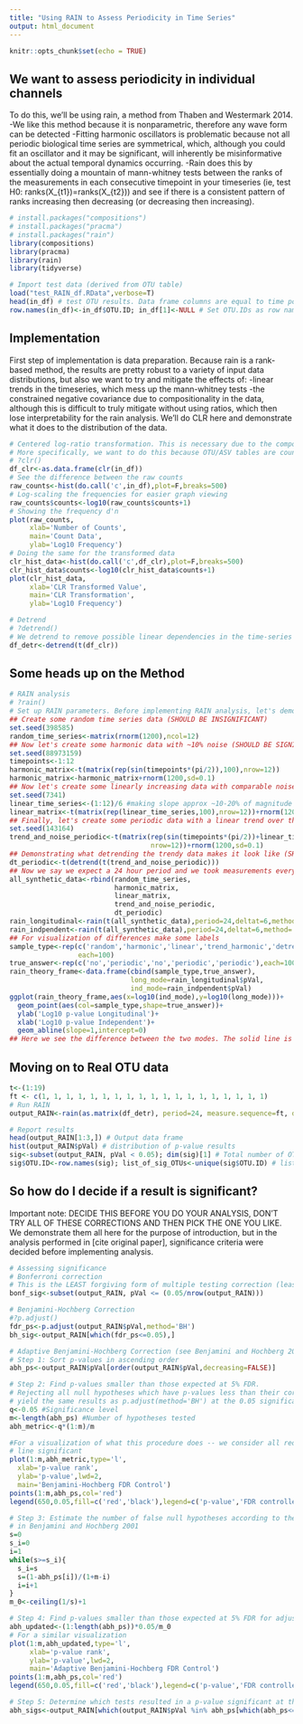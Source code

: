 ---
title: "Using RAIN to Assess Periodicity in Time Series"
output: html_document
---

```{r setup, include=FALSE}
knitr::opts_chunk$set(echo = TRUE)
```

## We want to assess periodicity in individual channels
To do this, we'll be using rain, a method from Thaben and Westermark 2014. 
-We like this method because it is nonparametric, therefore any wave form can be detected
-Fitting harmonic oscillators is problematic because not all periodic biological time series are symmetrical, which, although you could fit an oscillator and it may be significant, will inherently be misinformative about the actual temporal dynamics occurring. 
-Rain does this by essentially doing a mountain of mann-whitney tests between the ranks of the measurements in each consecutive timepoint in your timeseries (ie, test H0: ranks(X_{t1})=ranks(X_{t2})) and see if there is a consistent pattern of ranks increasing then decreasing (or decreasing then increasing). 

```{r Setting Up}
# install.packages("compositions")
# install.packages("pracma")
# install.packages("rain")
library(compositions)
library(pracma)
library(rain)
library(tidyverse)

# Import test data (derived from OTU table)
load("test_RAIN_df.RData",verbose=T)
head(in_df) # test OTU results. Data frame columns are equal to time points and rows equate to OTUs.
row.names(in_df)<-in_df$OTU.ID; in_df[1]<-NULL # Set OTU.IDs as row names
```

## Implementation
First step of implementation is data preparation. Because rain is a rank-based method, the results are pretty robust to a variety of input data distributions, but also we want to try and mitigate the effects of:
-linear trends in the timeseries, which mess up the mann-whitney tests
-the constrained negative covariance due to compositionality in the data, although this is difficult to truly mitigate without using ratios, which then lose interpretability for the rain analysis. We'll do CLR here and demonstrate what it does to the distribution of the data.

```{r Procedure}
# Centered log-ratio transformation. This is necessary due to the compositional nature of OTU results (see Gloor et al. 2017).
# More specifically, we want to do this because OTU/ASV tables are count data, meaning they can only be values between 0,inf. This is problematic for any statistical method that assumes equal variance, normally distributed data, or data with iid errors. The CLR moves the data from being between 0,inf to -inf,inf, similar to how log transforms do.
# ?clr()
df_clr<-as.data.frame(clr(in_df))
# See the difference between the raw counts
raw_counts<-hist(do.call('c',in_df),plot=F,breaks=500)
# Log-scaling the frequencies for easier graph viewing
raw_counts$counts<-log10(raw_counts$counts+1)
# Showing the frequency d'n
plot(raw_counts,
     xlab='Number of Counts',
     main='Count Data',
     ylab='Log10 Frequency')
# Doing the same for the transformed data
clr_hist_data<-hist(do.call('c',df_clr),plot=F,breaks=500)
clr_hist_data$counts<-log10(clr_hist_data$counts+1)
plot(clr_hist_data,
     xlab='CLR Transformed Value',
     main='CLR Transformation',
     ylab='Log10 Frequency')

# Detrend
# ?detrend()
# We detrend to remove possible linear dependencies in the time-series due to factors such as autocorrelation (example, a weekly trend). Detrending is just subtracting the linear regression of the time-series from the data. 
df_detr<-detrend(t(df_clr))
```
## Some heads up on the Method

```{r Rain on data}
# RAIN analysis
# ?rain()
# Set up RAIN parameters. Before implementing RAIN analysis, let's demonstrate the difference between the 'longitudinal' and 'independent' modes. The 'longitudinal' mode will not aggregate data taken at the same time of day and instead conduct a hypothesis test between each individual timepoint. The 'independent' mode will treat periods as independent, which results in conducting fewer tests with more replicates in each test group (for example, grouping the 4pm samples from days 1, 2, and 3 together and testing whether or not they are greater or less than the 6pm samples from days 1,2,3, instead of testing whether the 4pm sample from day 1 is greater than the 6 pm sample from day one, etc)
## Create some random time series data (SHOULD BE INSIGNIFICANT)
set.seed(398585)
random_time_series<-matrix(rnorm(1200),ncol=12)
## Now let's create some harmonic data with ~10% noise (SHOULD BE SIGNIFICANT)
set.seed(88973159)
timepoints<-1:12
harmonic_matrix<-t(matrix(rep(sin(timepoints*(pi/2)),100),nrow=12))
harmonic_matrix<-harmonic_matrix+rnorm(1200,sd=0.1)
## Now let's create some linearly increasing data with comparable noise (SHOULD BE INSIGNIFICANT)
set.seed(7341)
linear_time_series<-(1:12)/6 #making slope approx ~10-20% of magnitude
linear_matrix<-t(matrix(rep(linear_time_series,100),nrow=12))+rnorm(1200,sd=0.1)
## Finally, let's create some periodic data with a linear trend over the time series (SHOULD BE SIGNIFICANT)
set.seed(143164)
trend_and_noise_periodic<-t(matrix(rep(sin(timepoints*(pi/2))+linear_time_series/2,100),
                                   nrow=12))+rnorm(1200,sd=0.1)
## Demonstrating what detrending the trendy data makes it look like (SHOULD BE SIGNIFICANT)
dt_periodic<-t(detrend(t(trend_and_noise_periodic)))
## Now we say we expect a 24 hour period and we took measurements every 6 hrs for 3 days
all_synthetic_data<-rbind(random_time_series,
                          harmonic_matrix,
                          linear_matrix,
                          trend_and_noise_periodic,
                          dt_periodic)
rain_longitudinal<-rain(t(all_synthetic_data),period=24,deltat=6,method='longitudinal')
rain_indpendent<-rain(t(all_synthetic_data),period=24,deltat=6,method='independent')
## For visualization of differences make some labels
sample_type<-rep(c('random','harmonic','linear','trend_harmonic','detrended'),
                 each=100)
true_answer<-rep(c('no','periodic','no','periodic','periodic'),each=100)
rain_theory_frame<-data.frame(cbind(sample_type,true_answer),
                              long_mode=rain_longitudinal$pVal,
                              ind_mode=rain_indpendent$pVal)
ggplot(rain_theory_frame,aes(x=log10(ind_mode),y=log10(long_mode)))+
  geom_point(aes(col=sample_type,shape=true_answer))+
  ylab('Log10 p-value Longitudinal')+
  xlab('Log10 p-value Independent')+
  geom_abline(slope=1,intercept=0)
## Here we see the difference between the two modes. The solid line is the 1:1 line, which represents both methods having the same p-value result. Anything below this line was deemed lower p-value by longitudinal mode, anything above this line was deemed lower p-value by independent mode.
```
## Moving on to Real OTU data

```{r Rain On Real Data}
t<-(1:19)
ft <- c(1, 1, 1, 1, 1, 1, 1, 1, 1, 1, 1, 1, 1, 1, 1, 1, 1, 1, 1)
# Run RAIN
output_RAIN<-rain(as.matrix(df_detr), period=24, measure.sequence=ft, deltat=4, method="independent", na.rm = TRUE)

# Report results
head(output_RAIN[1:3,]) # Output data frame
hist(output_RAIN$pVal) # distribution of p-value results
sig<-subset(output_RAIN, pVal < 0.05); dim(sig)[1] # Total number of OTUs with significant rhymicity (p<0.05)
sig$OTU.ID<-row.names(sig); list_of_sig_OTUs<-unique(sig$OTU.ID) # list of OTUs with significant rhythmicity
```
## So how do I decide if a result is significant?
Important note: DECIDE THIS BEFORE YOU DO YOUR ANALYSIS, DON'T TRY ALL OF THESE CORRECTIONS AND THEN PICK THE ONE YOU LIKE. We demonstrate them all here for the purpose of introduction, but in the analysis performed in [cite original paper], significance criteria were decided before implementing analysis. 

```{r Significance Determination}
# Assessing significance
# Bonferroni correction
# This is the LEAST forgiving form of multiple testing correction (least power and least type I error)
bonf_sig<-subset(output_RAIN, pVal <= (0.05/nrow(output_RAIN)))

# Benjamini-Hochberg Correction
#?p.adjust()
fdr_ps<-p.adjust(output_RAIN$pVal,method='BH')
bh_sig<-output_RAIN[which(fdr_ps<=0.05),]

# Adaptive Benjamini-Hochberg Correction (see Benjamini and Hochberg 2001)
# Step 1: Sort p-values in ascending order
abh_ps<-output_RAIN$pVal[order(output_RAIN$pVal,decreasing=FALSE)]

# Step 2: Find p-values smaller than those expected at 5% FDR.
# Rejecting all null hypotheses which have p-values less than their corresponding abh_metric will
# yield the same results as p.adjust(method='BH') at the 0.05 significance level.
q<-0.05 #Significance level
m<-length(abh_ps) #Number of hypotheses tested
abh_metric<-q*(1:m)/m

#For a visualization of what this procedure does -- we consider all red points that fall below the black
# line significant
plot(1:m,abh_metric,type='l',
  xlab='p-value rank',
  ylab='p-value',lwd=2,
  main='Benjamini-Hochberg FDR Control')
points(1:m,abh_ps,col='red')
legend(650,0.05,fill=c('red','black'),legend=c('p-value','FDR controlled p threshold'))

# Step 3: Estimate the number of false null hypotheses according to the procedure outlined
# in Benjamini and Hochberg 2001
s=0
s_i=0
i=1
while(s>=s_i){
  s_i=s
  s=(1-abh_ps[i])/(1+m-i)
  i=i+1
}
m_0<-ceiling(1/s)+1

# Step 4: Find p-values smaller than those expected at 5% FDR for adjusted number of false hypotheses
abh_updated<-(1:length(abh_ps))*0.05/m_0
# For a similar visualization
plot(1:m,abh_updated,type='l',
     xlab='p-value rank',
     ylab='p-value',lwd=2,
     main='Adaptive Benjamini-Hochberg FDR Control')
points(1:m,abh_ps,col='red')
legend(650,0.05,fill=c('red','black'),legend=c('p-value','FDR controlled p threshold'))

# Step 5: Determine which tests resulted in a p-value significant at the 5% level considering FDR
abh_sigs<-output_RAIN[which(output_RAIN$pVal %in% abh_ps[which(abh_ps<=abh_updated)]),]

```



